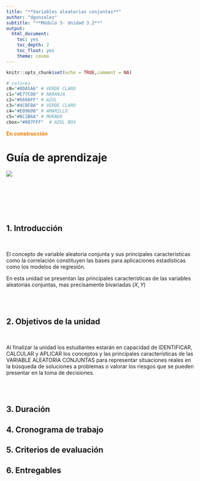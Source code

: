 ```yaml
---
title: "**Variables aleatorias conjuntas**"
author: "dgonzalez"
subtitle: "**Módulo 3- Unidad 3.2**" 
output:
  html_document:
    toc: yes
    toc_depth: 2
    toc_float: yes
    theme: cosmo
---
```


```r
knitr::opts_chunk$set(echo = TRUE,comment = NA)

# colores
c0="#0DA5A6" # VERDE CLARO
c1="#E77C00" # NARANJA
c2="#6666FF" # AZUL  
c3="#4CBFBA" # VERDE CLARO  
c4="#E09600" # AMARILLO  
c5="#BC2B6A" # MORADO  
cbox="#007FFF"  # AZUL BOX
```


<span style="color:#E77C00">**En construcción**</span>

# **Guía de aprendizaje**

![](img/baner3.png)

<br/><br/>

<br/><br/>

## **1. Introducción**

<br/>

El concepto de variable  aleatoria  conjunta y sus principales características como la correlación constituyen las bases para aplicaciones estadísticas como los modelos de regresión.  

En esta  unidad se presentan las principales características de las variables aleatorias conjuntas, mas precisamente bivariadas $(X,Y)$

<br/><br/>

## **2. Objetivos de la unidad**

<br/>

Al finalizar la unidad los estudiantes estarán  en  capacidad de IDENTIFICAR, CALCULAR y APLICAR los conceptos y las principales características  de las VARIABLE ALEATORIA CONJUNTAS para representar situaciones reales en la búsqueda de soluciones a problemas o valorar los riesgos que se pueden presentar en la toma de decisiones.

<br/><br/>

## **3. Duración**



## **4. Cronograma de trabajo**


## **5. Criterios de evaluación**



## **6. Entregables** 

